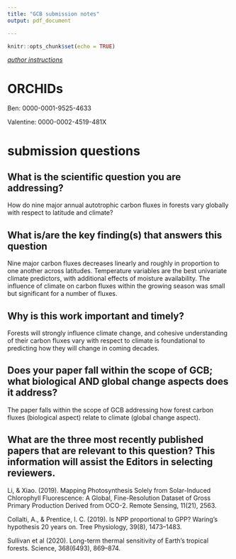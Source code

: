 ```yaml
---
title: "GCB submission notes"
output: pdf_document

---
```


```r
knitr::opts_chunk$set(echo = TRUE)
```

[*author instructions*](https://onlinelibrary-wiley-com.smithsonian.idm.oclc.org/page/journal/13652486/homepage/forauthors.html)

# ORCHIDs

Ben: 0000-0001-9525-4633

Valentine: 0000-0002-4519-481X


# submission questions


## What is the scientific question you are addressing?

How do nine major annual autotrophic carbon fluxes in forests vary globally with respect to latitude and climate?

## What is/are the key finding(s) that answers this question

Nine major carbon fluxes decreases linearly and roughly in proportion to one another across latitudes. Temperature variables are the best univariate climate predictors, with additional effects of moisture availability. The influence of climate on carbon fluxes within the growing season was small but significant for a number of fluxes.

##    Why is this work important and timely?

Forests will strongly influence climate change, and cohesive understanding of their carbon fluxes vary with respect to climate is foundational to predicting how they will change in coming decades.  

##    Does your paper fall within the scope of GCB; what biological AND global change aspects does it address?

The paper falls within the scope of GCB addressing how forest carbon fluxes (biological aspect) relate to climate (global change aspect).

##    What are the three most recently published papers that are relevant to this question? This information will assist the Editors in selecting reviewers.

Li, & Xiao. (2019). Mapping Photosynthesis Solely from Solar-Induced Chlorophyll Fluorescence: A Global, Fine-Resolution Dataset of Gross Primary Production Derived from OCO-2. Remote Sensing, 11(21), 2563.

Collalti, A., & Prentice, I. C. (2019). Is NPP proportional to GPP? Waring’s hypothesis 20 years on. Tree Physiology, 39(8), 1473–1483. 

Sullivan et al (2020). Long-term thermal sensitivity of Earth’s tropical forests. Science, 368(6493), 869–874. 

